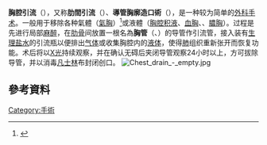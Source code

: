 {{Refimprove|time=20200923}}
{{medical}}

'''胸腔引流'''（{{lang-en|Chest drain}}），又称'''肋間引流'''（{{lang|en|Intercostal drain}}）、'''導管胸廓造口術'''（{{lang|en|Tube thoracostomy}}），是一种较为简单的[[外科|外科]][[手术|手术]]。一般用于移除各种氣體（[[氣胸|氣胸]]）<ref name="Noppen2002">{{cite journal | vauthors = Noppen M, Alexander P, Driesen P, Slabbynck H, Verstraeten A | title = Manual aspiration versus chest tube drainage in first episodes of primary spontaneous pneumothorax: a multicenter, prospective, randomized pilot study | journal = American Journal of Respiratory and Critical Care Medicine | volume = 165 | issue = 9 | pages = 1240–4 | date = May 2002 | pmid = 11991872 | doi = 10.1164/rccm.200111-078OC }}</ref>或液體（[[胸腔积液|胸腔积液]]、[[血胸|血胸]]、{{le|乳糜|Chyle}}、[[膿胸|膿胸]]）。过程是先进行局部[[麻醉|麻醉]]，在[[肋骨|肋骨]]间放置一根名為'''胸管'''（{{lang|en|Chest tube}}、{{lang|en|Thoracic catheter}}）的导管作引流管，接入装有[[生理盐水|生理盐水]]的引流瓶以便排出[[气体|气体]]或收集胸腔内的[[液体|液体]]，使得[[肺|肺]]组织重新张开而恢复功能。术后将以[[醫學影像#X射線|X光]]持续观察，并在确认无碍后夹闭导管观察24小时以上，方可拔除导管，并以消毒[[凡士林|凡士林]]布封闭创口。
[[File:Chest_drain_-_empty.jpg|right]]

== 參考資料 ==
{{reflist}}

{{医学小作品}}

[[Category:手術|Category:手術]]